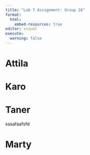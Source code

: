 ```yaml
---
title: "Lab 7 Assignment: Group 28"
format:
  html:
    embed-resources: true
editor: visual
execute: 
  warning: false
---
```


# Attila

# Karo

# Taner

sssafaafsfd

# Marty

